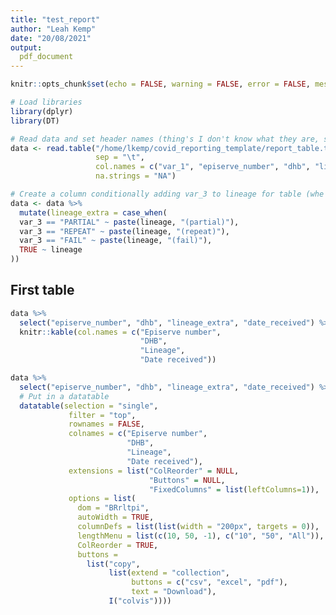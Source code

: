 ```yaml
---
title: "test_report"
author: "Leah Kemp"
date: "20/08/2021"
output:
  pdf_document
---
```


```r
knitr::opts_chunk$set(echo = FALSE, warning = FALSE, error = FALSE, message = FALSE)
```

```r
# Load libraries
library(dplyr)
library(DT)
```

```r
# Read data and set header names (thing's I don't know what they are, set to var_*)
data <- read.table("/home/lkemp/covid_reporting_template/report_table.tsv",
                   sep = "\t",
                   col.names = c("var_1", "episerve_number", "dhb", "lineage", "date_received", "var_2", "var_3"),
                   na.strings = "NA")

# Create a column conditionally adding var_3 to lineage for table (whe partial, repeat or fail)
data <- data %>%
  mutate(lineage_extra = case_when(
  var_3 == "PARTIAL" ~ paste(lineage, "(partial)"),
  var_3 == "REPEAT" ~ paste(lineage, "(repeat)"),
  var_3 == "FAIL" ~ paste(lineage, "(fail)"),
  TRUE ~ lineage
))
```

## First table

```r
data %>%
  select("episerve_number", "dhb", "lineage_extra", "date_received") %>%
  knitr::kable(col.names = c("Episerve number",
                             "DHB",
                             "Lineage",
                             "Date received"))
```

```r
data %>%
  select("episerve_number", "dhb", "lineage_extra", "date_received") %>%
  # Put in a datatable
  datatable(selection = "single",
             filter = "top",
             rownames = FALSE,
             colnames = c("Episerve number",
                          "DHB",
                          "Lineage",
                          "Date received"),
             extensions = list("ColReorder" = NULL,
                               "Buttons" = NULL,
                               "FixedColumns" = list(leftColumns=1)),
             options = list(
               dom = "BRrltpi",
               autoWidth = TRUE,
               columnDefs = list(list(width = "200px", targets = 0)),
               lengthMenu = list(c(10, 50, -1), c("10", "50", "All")),
               ColReorder = TRUE,
               buttons =
                 list("copy",
                      list(extend = "collection",
                           buttons = c("csv", "excel", "pdf"),
                           text = "Download"),
                      I("colvis"))))
```